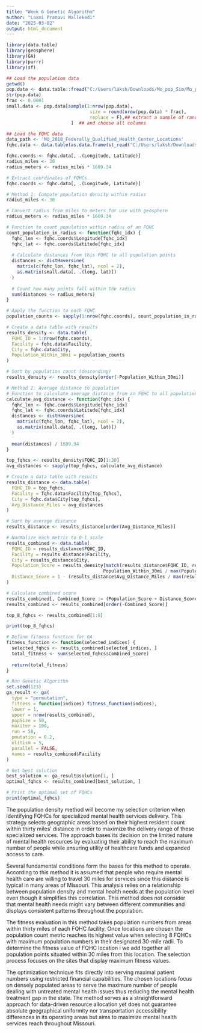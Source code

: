 ---
title: "Week 6 Genetic Algorithm"
author: "Laxmi Pranavi Mallekedi"
date: "2025-03-02"
output: html_document
---

```{r}
library(data.table)
library(geosphere)
library(GA)
library(purrr)
library(sf)

## Load the population data
getwd()
pop.data <- data.table::fread("C:/Users/laksh/Downloads/Mo_pop_Sim/Mo_pop_Sim.csv")
str(pop.data)
frac <- 0.0001
small.data <- pop.data[sample(1:nrow(pop.data),
                               size = round(nrow(pop.data) * frac),
                               replace = F),## extract a sample of randomlychosen 1% rows
                        ]  ## and choose all columns

## Load the FQHC data
data_path <- 'MO_2018_Federally_Qualified_Health_Center_Locations'
fqhc.data <- data.table(as.data.frame(st_read("C:/Users/laksh/Downloads/MO_2018_Federally_Qualified_Health_Center_Locations/MO_2018_Federally_Qualified_Health_Center_Locations",'MO_2018_Federally_Qualified_Health_Center_Locations')))
```


```{r}
fqhc.coords <- fqhc.data[, .(Longitude, Latitude)]
radius_miles <- 30
radius_meters <- radius_miles * 1609.34
```

```{r}
# Extract coordinates of FQHCs
fqhc.coords <- fqhc.data[, .(Longitude, Latitude)]

# Method 1: Compute population density within radius
radius_miles <- 30

# Convert radius from miles to meters for use with geosphere
radius_meters <- radius_miles * 1609.34
```

```{r}
# Function to count population within radius of an FQHC
count_population_in_radius <- function(fqhc_idx) {
  fqhc_lon <- fqhc.coords$Longitude[fqhc_idx]
  fqhc_lat <- fqhc.coords$Latitude[fqhc_idx]
  
  # Calculate distances from this FQHC to all population points
  distances <- distHaversine(
    matrix(c(fqhc_lon, fqhc_lat), ncol = 2),
    as.matrix(small.data[, .(long, lat)])
  )
  
  # Count how many points fall within the radius
  sum(distances <= radius_meters)
}

# Apply the function to each FQHC
population_counts <- sapply(1:nrow(fqhc.coords), count_population_in_radius)

# Create a data table with results
results_density <- data.table(
  FQHC_ID = 1:nrow(fqhc.coords),
  Facility = fqhc.data$Facility,
  City = fqhc.data$City,
  Population_Within_30mi = population_counts
)

# Sort by population count (descending)
results_density <- results_density[order(-Population_Within_30mi)]
```


```{r}
# Method 2: Average distance to population
# Function to calculate average distance from an FQHC to all population points
calculate_avg_distance <- function(fqhc_idx) {
  fqhc_lon <- fqhc.coords$Longitude[fqhc_idx]
  fqhc_lat <- fqhc.coords$Latitude[fqhc_idx]
  distances <- distHaversine(
    matrix(c(fqhc_lon, fqhc_lat), ncol = 2),
    as.matrix(small.data[, .(long, lat)])
  )
  
  mean(distances) / 1609.34
}

top_fqhcs <- results_density$FQHC_ID[1:30]
avg_distances <- sapply(top_fqhcs, calculate_avg_distance)

# Create a data table with results
results_distance <- data.table(
  FQHC_ID = top_fqhcs,
  Facility = fqhc.data$Facility[top_fqhcs],
  City = fqhc.data$City[top_fqhcs],
  Avg_Distance_Miles = avg_distances
)

# Sort by average distance
results_distance <- results_distance[order(Avg_Distance_Miles)]

# Normalize each metric to 0-1 scale
results_combined <- data.table(
  FQHC_ID = results_distance$FQHC_ID,
  Facility = results_distance$Facility,
  City = results_distance$City,
  Population_Score = results_density[match(results_distance$FQHC_ID, results_density$FQHC_ID), 
                                    Population_Within_30mi / max(Population_Within_30mi)],
  Distance_Score = 1 - (results_distance$Avg_Distance_Miles / max(results_distance$Avg_Distance_Miles))
)

# Calculate combined score
results_combined[, Combined_Score := (Population_Score + Distance_Score) / 2]
results_combined <- results_combined[order(-Combined_Score)]

top_8_fqhcs <- results_combined[1:8]

print(top_8_fqhcs)
```

```{r}
# Define fitness function for GA
fitness_function <- function(selected_indices) {
  selected_fqhcs <- results_combined[selected_indices, ]
  total_fitness <- sum(selected_fqhcs$Combined_Score)
  
  return(total_fitness)
}

# Run Genetic Algorithm
set.seed(123)
ga_result <- ga(
  type = "permutation",
  fitness = function(indices) fitness_function(indices),
  lower = 1,
  upper = nrow(results_combined),
  popSize = 50,  
  maxiter = 100,  
  run = 50, 
  pmutation = 0.2, 
  elitism = 5, 
  parallel = FALSE, 
  names = results_combined$Facility
)

# Get best solution
best_solution <- ga_result@solution[1, ]
optimal_fqhcs <- results_combined[best_solution, ]

# Print the optimal set of FQHCs
print(optimal_fqhcs)
```



The population density method will become my selection criterion when identifying FQHCs for specialized mental health services delivery. This strategy selects geographic areas based on their highest resident count within thirty miles' distance in order to maximize the delivery range of these specialized services. The approach bases its decision on the limited nature of mental health resources by evaluating their ability to reach the maximum number of people while ensuring utility of healthcare funds and expanded access to care.

Several fundamental conditions form the bases for this method to operate. According to this method it is assumed that people who require mental health care are willing to travel 30 miles for services since this distance is typical in many areas of Missouri. This analysis relies on a relationship between population density and mental health needs at the population level even though it simplifies this correlation. This method does not consider that mental health needs might vary between different communities and displays consistent patterns throughout the population.

The fitness evaluation in this method takes population numbers from areas within thirty miles of each FQHC facility. Once locations are chosen the population count metric reaches its highest value when selecting 8 FQHCs with maximum population numbers in their designated 30-mile radii. To determine the fitness value of FQHC location i we add together all population points situated within 30 miles from this location. The selection process focuses on the sites that display maximum fitness values.

The optimization technique fits directly into serving maximal patient numbers using restricted financial capabilities. The chosen locations focus on densely populated areas to serve the maximum number of people dealing with untreated mental health issues thus reducing the mental health treatment gap in the state. The method serves as a straightforward approach for data-driven resource allocation yet does not guarantee absolute geographical uniformity nor transportation accessibility differences in its operating areas but aims to maximize mental health services reach throughout Missouri.


